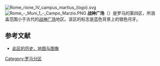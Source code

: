 [[Image:Rome_rione_IV_campus_martius_(logo).svg|thumb]]
[[Image:Rome_-_Muni_1_-_Campo_Marzio.PNG|thumb]]
'''战神广场'''（{{lang-it|Campo Marzio}}）是罗马的第四区，所涵盖范围小于古代的[[战神广场_(罗马)|战神广场]]地区。该区的标志是蓝色背景上的银色月牙。

==参考文献==
*[http://roma.andreapollett.com/S5/rione04.htm 此区的历史、地图与图像] {{Wayback|url=http://roma.andreapollett.com/S5/rione04.htm |date=20200220133530 }}

{{commons cat|Rione IV - Campo Marzio}}
{{coord|41|54|N|12|28|E|region:IT_type:city_source:GNS-enwiki|display=title}}

[[Category:罗马分区|Category:罗马分区]]